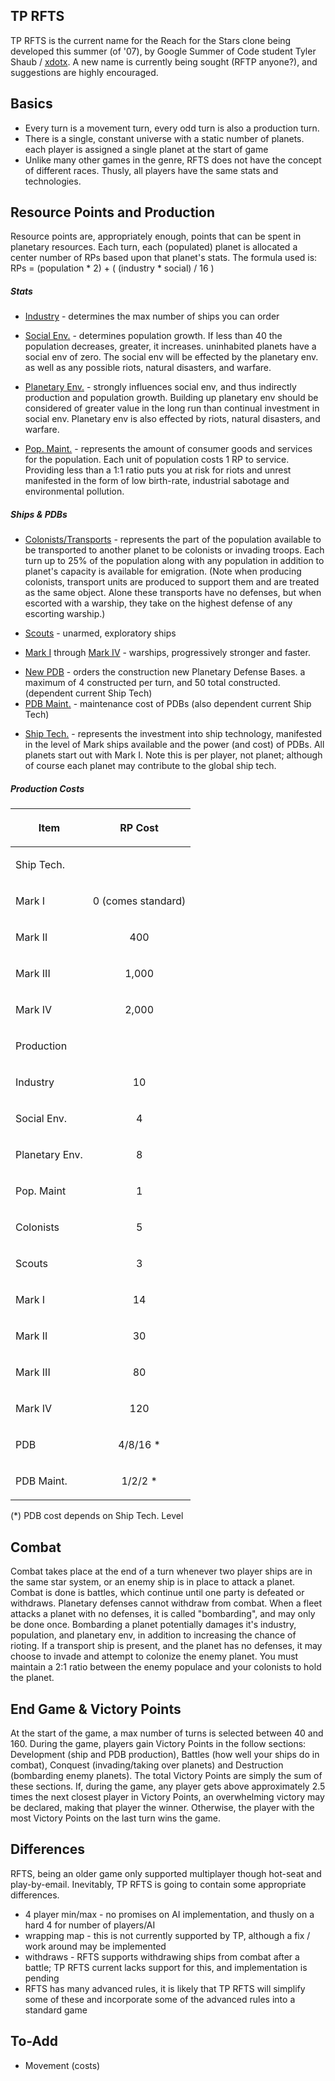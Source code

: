 == TP RFTS ==
TP RFTS is the current name for the Reach for the Stars clone being developed this summer (of '07), by Google Summer of Code student Tyler Shaub / [[User:Xdotx|xdotx]]. A new name is currently being sought (RFTP anyone?), and suggestions are highly encouraged.


== Basics ==
* Every turn is a movement turn, every odd turn is also a production turn.
* There is a single, constant universe with a static number of planets. each player is assigned a single planet at the start of game
* Unlike many other games in the genre, RFTS does not have the concept of different races. Thusly, all players have the same stats and technologies.


== Resource Points and Production == 
Resource points are, appropriately enough, points that can be spent in planetary resources. Each turn, each (populated) planet is allocated a center number of RPs based upon that planet's stats. 
The formula used is: RPs = (population * 2) + ( (industry * social) / 16 )


===== Stats =====

* <u>Industry</u> -  determines the max number of ships you can order

* <u>Social Env.</u> - determines population growth. If less than 40 the population decreases, greater, it increases. uninhabited planets have a social env of zero. The social env will be effected by the planetary env. as well as any possible riots, natural disasters, and warfare.

* <u>Planetary Env.</u> - strongly influences social env, and thus indirectly production and population growth. Building up planetary env should be considered of greater value in the long run than continual investment in social env. Planetary env is also effected by riots, natural disasters, and warfare.

* <u>Pop. Maint.</u> - represents the amount of consumer goods and services for the population. Each unit of population costs 1 RP to service. Providing less than a 1:1 ratio puts you at risk for riots and unrest manifested in the form of low birth-rate, industrial sabotage and environmental pollution.

===== Ships & PDBs =====

* <u>Colonists/Transports</u> - represents the part of the population available to be transported to another planet to be colonists or invading troops. Each turn up to 25% of the population along with any population in addition to planet's capacity is available for emigration. (Note when producing colonists, transport units are produced to support them and are treated as the same object. Alone these transports have no defenses, but when escorted with a warship, they take on the highest defense of any escorting warship.)

* <u>Scouts</u> - unarmed, exploratory ships

* <u>Mark I</u> through <u>Mark IV</u> - warships, progressively stronger and faster.

* <u>New PDB</u> - orders the construction new Planetary Defense Bases. a maximum of 4 constructed per turn, and 50 total constructed. (dependent current Ship Tech)
* <u>PDB Maint.</u> - maintenance cost of PDBs (also dependent current Ship Tech)

* <u>Ship Tech.</u> - represents the investment into ship technology, manifested in the level of Mark ships available and the power (and cost) of PDBs. All planets start out with Mark I. Note this is per player, not planet; although of course each planet may contribute to the global ship tech.


===== Production Costs =====
{| border="1" cellpadding="2" 
|-----
! Item || RP Cost
|-----
! Ship Tech.
|-----
| Mark I || align=center |  0 (comes standard)
|-----
| Mark II || align=center | 400
|-----
| Mark III || align=center | 1,000
|-----
| Mark IV || align=center | 2,000
|-----
! Production
|-----
| Industry || align=center | 10
|-----
| Social Env. || align=center | 4
|-----
| Planetary Env. || align=center | 8
|-----
| Pop. Maint || align=center | 1
|-----
| Colonists || align=center | 5
|-----
| Scouts || align=center | 3
|-----
| Mark I || align=center | 14
|-----
| Mark II || align=center | 30
|-----
| Mark III || align=center | 80
|-----
| Mark IV || align=center | 120
|-----
| PDB || align=center | 4/8/16 *
|-----
| PDB Maint. || align=center | 1/2/2 *
|}
(*) PDB cost depends on Ship Tech. Level


== Combat ==
Combat takes place at the end of a turn whenever two player ships are in the same star system, or an enemy ship is in place to attack a planet. Combat is done is battles, which continue until one party is defeated or withdraws. Planetary defenses cannot withdraw from combat. When a fleet attacks a planet with no defenses, it is called "bombarding", and may only be done once. Bombarding a planet potentially damages it's industry, population, and planetary env, in addition to increasing the chance of rioting. If a transport ship is present, and the planet has no defenses, it may choose to invade and attempt to colonize the enemy planet. You must maintain a 2:1 ratio between the enemy populace and your colonists to hold the planet.


== End Game & Victory Points ==
At the start of the game, a max number of turns is selected between 40 and 160. During the game, players gain Victory Points in the follow sections: Development (ship and PDB production), Battles (how well your ships do in combat), Conquest (invading/taking over planets) and Destruction (bombarding enemy planets). The total Victory Points are simply the sum of these sections. If, during the game, any player gets above approximately 2.5 times the next closest player in Victory Points, an overwhelming victory may be declared, making that player the winner. Otherwise, the player with the most Victory Points on the last turn wins the game.


== Differences ==
RFTS, being an older game only supported multiplayer though hot-seat and play-by-email. Inevitably, TP RFTS is going to contain some appropriate differences.

* 4 player min/max - no promises on AI implementation, and thusly on a hard 4 for number of players/AI
* wrapping map - this is not currently supported by TP, although a fix / work around may be implemented
* withdraws - RFTS supports withdrawing ships from combat after a battle; TP RFTS current lacks support for this, and implementation is pending
* RFTS has many advanced rules, it is likely that TP RFTS will simplify some of these and incorporate some of the advanced rules into a standard game


== To-Add ==
* Movement (costs)